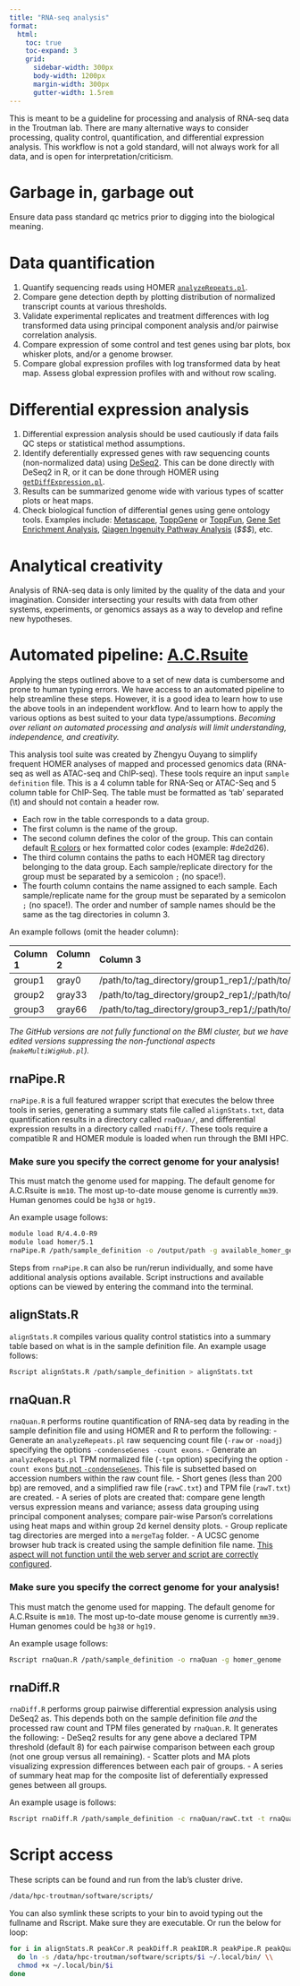 ```yaml
---
title: "RNA-seq analysis"
format:
  html:
    toc: true
    toc-expand: 3
    grid:
      sidebar-width: 300px
      body-width: 1200px
      margin-width: 300px
      gutter-width: 1.5rem
---
```


This is meant to be a guideline for processing and analysis of RNA-seq data in the Troutman lab. There are many alternative ways to consider processing, quality control, quantification, and differential expression analysis. This workflow is not a gold standard, will not always work for all data, and is open for interpretation/criticism.

# Garbage in, garbage out

Ensure data pass standard qc metrics prior to digging into the biological meaning. 

# Data quantification

1.  Quantify sequencing reads using HOMER [`analyzeRepeats.pl`](http://homer.ucsd.edu/homer/ngs/analyzeRNA.html).
2.  Compare gene detection depth by plotting distribution of normalized transcript counts at various thresholds.
3.  Validate experimental replicates and treatment differences with log transformed data using principal component analysis and/or pairwise correlation analysis.
4.  Compare expression of some control and test genes using bar plots, box whisker plots, and/or a genome browser.
5.  Compare global expression profiles with log transformed data by heat map. Assess global expression profiles with and without row scaling.

# Differential expression analysis

1.  Differential expression analysis should be used cautiously if data fails QC steps or statistical method assumptions.
2.  Identify deferentially expressed genes with raw sequencing counts (non-normalized data) using [DeSeq2](https://bioconductor.org/packages/release/bioc/html/DESeq2.html). This can be done directly with DeSeq2 in R, or it can be done through HOMER using [`getDiffExpression.pl`](http://homer.ucsd.edu/homer/ngs/diffExpression.html).
3.  Results can be summarized genome wide with various types of scatter plots or heat maps.
4.  Check biological function of differential genes using gene ontology tools. Examples include: [Metascape](https://metascape.org/gp/index.html), [ToppGene](https://toppgene.cchmc.org) or [ToppFun](https://toppgene.cchmc.org/enrichment.jsp), [Gene Set Enrichment Analysis](https://www.gsea-msigdb.org/gsea/index.jsp), [Qiagen Ingenuity Pathway Analysis](https://digitalinsights.qiagen.com/products-overview/discovery-insights-portfolio/analysis-and-visualization/qiagen-ipa/) (*\$\$\$*), etc.

# Analytical creativity

Analysis of RNA-seq data is only limited by the quality of the data and your imagination. Consider intersecting your results with data from other systems, experiments, or genomics assays as a way to develop and refine new hypotheses.

# Automated pipeline: [A.C.Rsuite](https://github.com/z5ouyang/A.C.Rsuite)

Applying the steps outlined above to a set of new data is cumbersome and prone to human typing errors. We have access to an automated pipeline to help streamline these steps. However, it is a good idea to learn how to use the above tools in an independent workflow. And to learn how to apply the various options as best suited to your data type/assumptions. *Becoming over reliant on automated processing and analysis will limit understanding, independence, and creativity.*

This analysis tool suite was created by Zhengyu Ouyang to simplify frequent HOMER analyses of mapped and processed genomics data (RNA-seq as well as ATAC-seq and ChIP-seq). These tools require an input `sample definition` file. This is a 4 column table for RNA-Seq or ATAC-Seq and 5 column table for ChIP-Seq. The table must be formatted as 'tab' separated (\\t) and should not contain a header row.

-   Each row in the table corresponds to a data group.
-   The first column is the name of the group.
-   The second column defines the color of the group. This can contain default [R colors](http://www.stat.columbia.edu/~tzheng/files/Rcolor.pdf) or hex formatted color codes (example: #de2d26).
-   The third column contains the paths to each HOMER tag directory belonging to the data group. Each sample/replicate directory for the group must be separated by a semicolon `;` (no space!).
-   The fourth column contains the name assigned to each sample. Each sample/replicate name for the group must be separated by a semicolon `;` (no space!). The order and number of sample names should be the same as the tag directories in column 3.

An example follows (omit the header column):

| Column 1 | Column 2 | Column 3 | Column 4 |
|:-----------------|:-----------------|:-----------------|:-----------------|
| group1 | gray0 | /path/to/tag_directory/group1_rep1/;/path/to/tag_directory/group1_rep2/ | group1_rep1;group1_rep2 |
| group2 | gray33 | /path/to/tag_directory/group2_rep1/;/path/to/tag_directory/group2_rep2/ | group2_rep1;group2_rep2 |
| group3 | gray66 | /path/to/tag_directory/group3_rep1/;/path/to/tag_directory/group3_rep2/ | group3_rep1;group3_rep2 |

*The GitHub versions are not fully functional on the BMI cluster, but we have edited versions suppressing the non-functional aspects (`makeMultiWigHub.pl`).*

## rnaPipe.R

`rnaPipe.R` is a full featured wrapper script that executes the below three tools in series, generating a summary stats file called `alignStats.txt`, data quantification results in a directory called `rnaQuan/`, and differential expression results in a directory called `rnaDiff/`. These tools require a compatible R and HOMER module is loaded when run through the BMI HPC.

::: callout-warning
### Make sure you specify the correct genome for your analysis!

This must match the genome used for mapping. The default genome for A.C.Rsuite is `mm10`. The most up-to-date mouse genome is currently `mm39`. Human genomes could be `hg38` or `hg19.`
:::

An example usage follows:

``` bash
module load R/4.4.0-R9
module load homer/5.1
rnaPipe.R /path/sample_definition -o /output/path -g available_homer_genome
```

Steps from `rnaPipe.R` can also be run/rerun individually, and some have additional analysis options available. Script instructions and available options can be viewed by entering the command into the terminal.

## alignStats.R

`alignStats.R` compiles various quality control statistics into a summary table based on what is in the sample definition file. An example usage follows:

``` bash
Rscript alignStats.R /path/sample_definition > alignStats.txt
```

## rnaQuan.R

`rnaQuan.R` performs routine quantification of RNA-seq data by reading in the sample definition file and using HOMER and R to perform the following: - Generate an `analyzeRepeats.pl` raw sequencing count file (`-raw` or `-noadj`) specifying the options `-condenseGenes -count exons`. - Generate an `analyzeRepeats.pl` TPM normalized file (`-tpm` option) specifying the option `-count exons` <u>but not `-condenseGenes`</u>. This file is subsetted based on accession numbers within the raw count file. - Short genes (less than 200 bp) are removed, and a simplified raw file (`rawC.txt`) and TPM file (`rawT.txt`) are created. - A series of plots are created that: compare gene length versus expression means and variance; assess data grouping using principal component analyses; compare pair-wise Parson's correlations using heat maps and within group 2d kernel density plots. - Group replicate tag directories are merged into a `mergeTag` folder. - A UCSC genome browser hub track is created using the sample definition file name. <u>This aspect will not function until the web server and script are correctly configured</u>.

::: callout-warning
### Make sure you specify the correct genome for your analysis!

This must match the genome used for mapping. The default genome for A.C.Rsuite is `mm10`. The most up-to-date mouse genome is currently `mm39.` Human genomes could be `hg38` or `hg19.`
:::

An example usage follows:

``` bash
Rscript rnaQuan.R /path/sample_definition -o rnaQuan -g homer_genome
```

## rnaDiff.R

`rnaDiff.R` performs group pairwise differential expression analysis using DeSeq2 as. This depends both on the sample definition file *and* the processed raw count and TPM files generated by `rnaQuan.R`. It generates the following: - DeSeq2 results for any gene above a declared TPM threshold (default 8) for each pairwise comparison between each group (not one group versus all remaining). - Scatter plots and MA plots visualizing expression differences between each pair of groups. - A series of summary heat map for the composite list of deferentially expressed genes between all groups.

An example usage is follows:
``` bash
Rscript rnaDiff.R /path/sample_definition -c rnaQuan/rawC.txt -t rnaQuan/rawT.txt -o rnaDiff/
```
# Script access
These scripts can be found and run from the lab's cluster drive. 
```bash
/data/hpc-troutman/software/scripts/
```

You can also symlink these scripts to your bin to avoid typing out the fullname and Rscript. Make sure they are executable. Or run the below for loop:
```bash
for i in alignStats.R peakCor.R peakDiff.R peakIDR.R peakPipe.R peakQuan.RplotMotif.R rnaDiff.R rnaPipe.R rnaQuan.R trimLen.R \\
  do ln -s /data/hpc-troutman/software/scripts/$i ~/.local/bin/ \\
  chmod +x ~/.local/bin/$i
done
```
